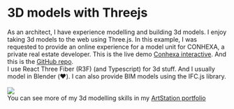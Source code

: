 # 3D models with Threejs

As an architect, I have experience modelling and building 3d models. I enjoy taking 3d models to the web using Three.js. In this example, I was requested to provide an online experience for a model unit for CONHEXA, a private real estate developer. This is the live demo [Conhexa interactive](https://conhexa.netlify.app/). And this is the [GitHub repo](https://github.com/andriusmv/conhexa). 
<br />
I use React Three Fiber (R3F) (and Typescript) for 3d stuff. And I usually model in Blender (❤️). I can also provide BIM models using the IFC.js library.
<br /><br />
<Image src="/conhexa.png" width={800} height={450} />
<br />
You can see more of my 3d modelling skills in my [ArtStation portfolio](https://artstation.com/pantallaverde)
